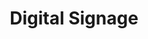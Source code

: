 ---
title: 'Digital Signage'
description: 'Specialized digital signage solutions for impactful displays in retail, corporate, and public spaces.'
image:
    icon: '../../assets/icons/signage.svg'
    cover:
    article:
---